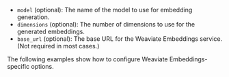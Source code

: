 
- `model` (optional): The name of the model to use for embedding generation.
- `dimensions` (optional): The number of dimensions to use for the generated embeddings.
- `base_url` (optional): The base URL for the Weaviate Embeddings service. (Not required in most cases.)

The following examples show how to configure Weaviate Embeddings-specific options.

<Tabs groupId="languages">
  <TabItem value="py" label="Python">
    <FilteredTextBlock
      text={PyCode}
      startMarker="# START SnowflakeArcticEmbedMV15"
      endMarker="# END SnowflakeArcticEmbedMV15"
      language="py"
    />
  </TabItem>
  <TabItem value="js" label="JS/TS">
    <FilteredTextBlock
      text={TSCode}
      startMarker="// START SnowflakeArcticEmbedMV15"
      endMarker="// END SnowflakeArcticEmbedMV15"
      language="ts"
    />
  </TabItem>
  <TabItem value="go" label="Go">
    <FilteredTextBlock
      text={GoCode}
      startMarker="// START SnowflakeArcticEmbedMV15"
      endMarker="// END SnowflakeArcticEmbedMV15"
      language="goraw"
    />
  </TabItem>
  <TabItem value="java6" label="Java v6 (Beta)">
    <FilteredTextBlock
      text={JavaV6Code}
      startMarker="// START SnowflakeArcticEmbedMV15"
      endMarker="// END SnowflakeArcticEmbedMV15"
      language="java"
    />
  </TabItem>
  <TabItem value="java" label="Java">
    <FilteredTextBlock
      text={JavaCode}
      startMarker="// START SnowflakeArcticEmbedMV15"
      endMarker="// END SnowflakeArcticEmbedMV15"
      language="java"
    />
  </TabItem>
  <TabItem value="csharp" label="C# (Beta)">
    <FilteredTextBlock
      text={CSharpCode}
      startMarker="// START SnowflakeArcticEmbedMV15"
      endMarker="// END SnowflakeArcticEmbedMV15"
      language="csharp"
    />
  </TabItem>
</Tabs>
